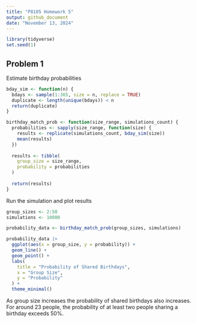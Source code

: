 ```yaml
---
title: "P8105 Homework 5"
output: github_document
date: "November 13, 2024"
---
```


```r
library(tidyverse)
set.seed(1)
```

## Problem 1
Estimate birthday probabilities 
```r
bday_sim <- function(n) {
  bdays <- sample(1:365, size = n, replace = TRUE)
  duplicate <- length(unique(bdays)) < n
  return(duplicate)
}

birthday_match_prob <- function(size_range, simulations_count) {
  probabilities <- sapply(size_range, function(size) {
    results <- replicate(simulations_count, bday_sim(size))
    mean(results)
  })
  
  results <- tibble(
    group_size = size_range,
    probability = probabilities
  )
  
  return(results)
}
```

Run the simulation and plot results
```r
group_sizes <- 2:50
simulations <- 10000

probability_data <- birthday_match_prob(group_sizes, simulations)

probability_data |> 
  ggplot(aes(x = group_size, y = probability)) +
  geom_line() +
  geom_point() +
  labs(
    title = "Probability of Shared Birthdays",
    x = "Group Size",
    y = "Probability"
  ) +
  theme_minimal()
```

As group size increases the  probability of shared birthdays also increases. For around 23 people, the probability of at least two people sharing a birthday exceeds 50%.

